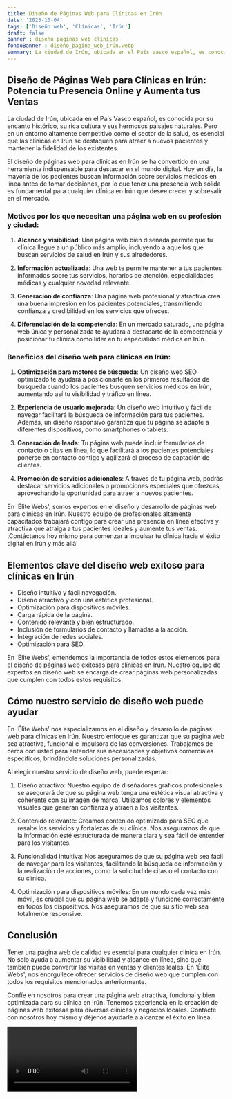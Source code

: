 ```yaml
---
title: Diseño de Páginas Web para Clínicas en Irún
date: '2023-10-04'
tags: ['Diseño web', 'Clínicas', 'Irún']
draft: false
banner : diseño_paginas_web_clínicas
fondoBanner : diseño_pagina_web_irún.webp
summary: La ciudad de Irún, ubicada en el País Vasco español, es conocida por su encanto histórico, su rica cultura y sus hermosos paisajes naturales. Pero en un entorno altamente competitivo como el sector de la salud, es esencial que las clínicas en Irún se destaquen para atraer a nuevos pacientes y mantener la fidelidad de los existentes.
---
```


## Diseño de Páginas Web para Clínicas en Irún: Potencia tu Presencia Online y Aumenta tus Ventas

La ciudad de Irún, ubicada en el País Vasco español, es conocida por su encanto histórico, su rica cultura y sus hermosos paisajes naturales. Pero en un entorno altamente competitivo como el sector de la salud, es esencial que las clínicas en Irún se destaquen para atraer a nuevos pacientes y mantener la fidelidad de los existentes.

El diseño de páginas web para clínicas en Irún se ha convertido en una herramienta indispensable para destacar en el mundo digital. Hoy en día, la mayoría de los pacientes buscan información sobre servicios médicos en línea antes de tomar decisiones, por lo que tener una presencia web sólida es fundamental para cualquier clínica en Irún que desee crecer y sobresalir en el mercado.

### Motivos por los que necesitan una página web en su profesión y ciudad:

1. **Alcance y visibilidad**: Una página web bien diseñada permite que tu clínica llegue a un público más amplio, incluyendo a aquellos que buscan servicios de salud en Irún y sus alrededores.
   
2. **Información actualizada**: Una web te permite mantener a tus pacientes informados sobre tus servicios, horarios de atención, especialidades médicas y cualquier novedad relevante.

3. **Generación de confianza**: Una página web profesional y atractiva crea una buena impresión en los pacientes potenciales, transmitiendo confianza y credibilidad en los servicios que ofreces.

4. **Diferenciación de la competencia**: En un mercado saturado, una página web única y personalizada te ayudará a destacarte de la competencia y posicionar tu clínica como líder en tu especialidad médica en Irún.

### Beneficios del diseño web para clínicas en Irún:

1. **Optimización para motores de búsqueda**: Un diseño web SEO optimizado te ayudará a posicionarte en los primeros resultados de búsqueda cuando los pacientes busquen servicios médicos en Irún, aumentando así tu visibilidad y tráfico en línea.

2. **Experiencia de usuario mejorada**: Un diseño web intuitivo y fácil de navegar facilitará la búsqueda de información para tus pacientes. Además, un diseño responsivo garantiza que tu página se adapte a diferentes dispositivos, como smartphones o tablets.

3. **Generación de leads**: Tu página web puede incluir formularios de contacto o citas en línea, lo que facilitará a los pacientes potenciales ponerse en contacto contigo y agilizará el proceso de captación de clientes.

4. **Promoción de servicios adicionales**: A través de tu página web, podrás destacar servicios adicionales o promociones especiales que ofrezcas, aprovechando la oportunidad para atraer a nuevos pacientes.

En 'Élite Webs', somos expertos en el diseño y desarrollo de páginas web para clínicas en Irún. Nuestro equipo de profesionales altamente capacitados trabajará contigo para crear una presencia en línea efectiva y atractiva que atraiga a tus pacientes ideales y aumente tus ventas. ¡Contáctanos hoy mismo para comenzar a impulsar tu clínica hacia el éxito digital en Irún y más allá!

<GifSeo />

<Cta />

## Elementos clave del diseño web exitoso para clínicas en Irún

- Diseño intuitivo y fácil navegación.
- Diseño atractivo y con una estética profesional.
- Optimización para dispositivos móviles.
- Carga rápida de la página.
- Contenido relevante y bien estructurado.
- Inclusión de formularios de contacto y llamadas a la acción.
- Integración de redes sociales.
- Optimización para SEO.

En 'Élite Webs', entendemos la importancia de todos estos elementos para el diseño de páginas web exitosas para clínicas en Irún. Nuestro equipo de expertos en diseño web se encarga de crear páginas web personalizadas que cumplen con todos estos requisitos.

## Cómo nuestro servicio de diseño web puede ayudar

En 'Élite Webs' nos especializamos en el diseño y desarrollo de páginas web para clínicas en Irún. Nuestro enfoque es garantizar que su página web sea atractiva, funcional e impulsora de las conversiones. Trabajamos de cerca con usted para entender sus necesidades y objetivos comerciales específicos, brindándole soluciones personalizadas.

Al elegir nuestro servicio de diseño web, puede esperar:

1. Diseño atractivo: Nuestro equipo de diseñadores gráficos profesionales se asegurará de que su página web tenga una estética visual atractiva y coherente con su imagen de marca. Utilizamos colores y elementos visuales que generan confianza y atraen a los visitantes.

2. Contenido relevante: Creamos contenido optimizado para SEO que resalte los servicios y fortalezas de su clínica. Nos aseguramos de que la información esté estructurada de manera clara y sea fácil de entender para los visitantes.

3. Funcionalidad intuitiva: Nos aseguramos de que su página web sea fácil de navegar para los visitantes, facilitando la búsqueda de información y la realización de acciones, como la solicitud de citas o el contacto con su clínica.

4. Optimización para dispositivos móviles: En un mundo cada vez más móvil, es crucial que su página web se adapte y funcione correctamente en todos los dispositivos. Nos aseguramos de que su sitio web sea totalmente responsive.

## Conclusión

Tener una página web de calidad es esencial para cualquier clínica en Irún. No solo ayuda a aumentar su visibilidad y alcance en línea, sino que también puede convertir las visitas en ventas y clientes leales. En 'Élite Webs', nos enorgullece ofrecer servicios de diseño web que cumplen con todos los requisitos mencionados anteriormente.

Confíe en nosotros para crear una página web atractiva, funcional y bien optimizada para su clínica en Irún. Tenemos experiencia en la creación de páginas web exitosas para diversas clínicas y negocios locales. Contacte con nosotros hoy mismo y déjenos ayudarle a alcanzar el éxito en línea.

<Video />

<CtaBot job='Clínicas' city='Irún'/>

<Gmaps query='Irún+españa+maps' />